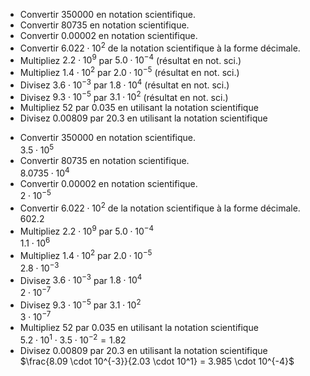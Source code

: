 ::: {.Exercise data-latex=""}

- Convertir 350000 en notation scientifique.  
\vspace{\stretch{1}}
- Convertir 80735 en notation scientifique.  
\vspace{\stretch{1}}
- Convertir 0.00002 en notation scientifique.  
\vspace{\stretch{1}}
- Convertir $6.022 \cdot 10^2$ de la notation scientifique à la forme décimale.  
\vspace{\stretch{1}}
- Multipliez $2.2 \cdot 10^9$ par $5.0 \cdot 10^{-4}$ (résultat en not. sci.)  
\vspace{\stretch{1}}
- Multipliez $1.4 \cdot 10^2$ par $2.0 \cdot 10^{-5}$ (résultat en not. sci.)  
\vspace{\stretch{1}}
- Divisez $3.6 \cdot 10^{-3}$ par $1.8 \cdot 10^4$ (résultat en not. sci.)  
\vspace{\stretch{1}}
- Divisez $9.3 \cdot 10^{-5}$ par $3.1 \cdot 10^2$ (résultat en not. sci.)  
\vspace{\stretch{1}}
- Multipliez 52 par 0.035 en utilisant la notation scientifique  
\vspace{\stretch{1}}
- Divisez 0.00809 par 20.3 en utilisant la notation scientifique  
\vspace{\stretch{1}}

:::

::: {.Answer data-latex=""}

- Convertir 350000 en notation scientifique.  
$3.5 \cdot 10^5$
- Convertir 80735 en notation scientifique.  
$8.0735 \cdot 10^4$
- Convertir 0.00002 en notation scientifique.  
$2 \cdot 10^{-5}$
- Convertir $6.022 \cdot 10^2$ de la notation scientifique à la forme décimale.  
$602.2$
- Multipliez $2.2 \cdot 10^9$ par $5.0 \cdot 10^{-4}$  
$1.1 \cdot 10^6$
- Multipliez $1.4 \cdot 10^2$ par $2.0 \cdot 10^{-5}$  
$2.8 \cdot 10^{-3}$
- Divisez $3.6 \cdot 10^{-3}$ par $1.8 \cdot 10^4$  
$2 \cdot 10^{-7}$
- Divisez $9.3 \cdot 10^{-5}$ par $3.1 \cdot 10^2$  
$3 \cdot 10^{-7}$
- Multipliez 52 par 0.035 en utilisant la notation scientifique  
$5.2 \cdot 10^{1} \cdot 3.5 \cdot 10^{-2} = 1.82$
- Divisez 0.00809 par 20.3 en utilisant la notation scientifique  
$\frac{8.09 \cdot 10^{-3}}{2.03 \cdot 10^1} = 3.985 \cdot 10^{-4}$

:::
